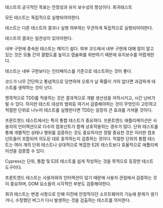 테스트의 궁극적인 목표는 안정성과 유지 보수성의 향상이다.
회귀테스트

모든 테스트는 독립적으로 실행되어야한다.

테스트는 다른 테스트의 결과나 실행 여부와는 무관하게 독립적으로 실행되어야한다.

테스트의 결과는 일관성이 있어야한다.

내부 구현에 종속된 테스트는 깨지기 쉽다. 외부 코드에서 내부 구현에 대해 많이 알고 있는 것은 모듈 간의 결합도를 높이고
캡슐화를 위반하기 때문에 유지보수를 어렵게한다.

테스트는 내부 구현보다는 인터페이스를 기준으로 테스트하는 것이 좋다.

코드가 너무 간단하고 통념적으로 당연하여 오류가 날 확률이 거의 없다면 과감하게 테스트를 생략하는 것이 낫다.

맹목적으로 TDD를 적용하는 것은 결과적으로 개발 생산성을 저하시키고, 시간 낭비가 될 수 있다. 하지만 테스트 대상의
범위등 여기서 검증해야하는 것이 무엇인지 고민하고 적절한 단위로 나누어 테스트를 실행한다면 TDD는 굉장히 큰 효과를 가져올 것이다.

프론트엔드 테스트에서는 특히 통합 테스트가 중요하다. 프론트엔드 애플리케이션은 사용자의 인터렉션으로 다수의
컴포넌트가 함께 상호작용하는 경우가 많다. 단위 테스트를 통해 개별적인 상태나 행위를 검증하는 것도 중요하지만
정말 중요한 것은 이러한 컴포넌트들이 조합되어 의도된 대로 동작하는지 검증하는 것이다. 적절한 단위의 통합 테스트는
여러 개의 단위 테스트나 상대적으로 복잡한 E2E 테스트보다 효율적으로 애플리케이션을 검증할 수 있다.

Cypress는 단위, 통합 및 E2E 테스트를 쉽게 작성하는 것을 목적으로 등장한 테스트 도구이다.

프론트엔드 테스트는 사용자와의 인터렉션이 많기 때문에 사용자 관점에서 검증하는 것이 중요하며, DOM 요소들의 시각적인
부분도 검증해야한다.

회귀 테스트는 변경 사항으로 인해 이전에 안정적이던 소프트웨어의 기능에 문제가 생기거나, 수정했던 버그가 다시
발생하는 것을 검출하는 테스트를 의미한다.
